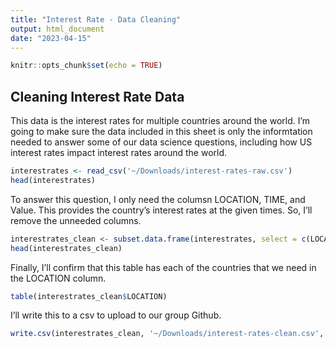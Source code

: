 ```yaml
---
title: "Interest Rate - Data Cleaning"
output: html_document
date: "2023-04-15"
---
```


```r
knitr::opts_chunk$set(echo = TRUE)
```

## Cleaning Interest Rate Data

This data is the interest rates for multiple countries around the world. I'm going to make sure the data included in this sheet is only the informtation needed to answer some of our data science questions, including how US interest rates impact interest rates around the world.

```r

interestrates <- read_csv('~/Downloads/interest-rates-raw.csv')
head(interestrates)

```

To answer this question, I only need the columsn LOCATION, TIME, and Value. This provides the country's interest rates at the given times. So, I'll remove the unneeded columns.

```r
interestrates_clean <- subset.data.frame(interestrates, select = c(LOCATION, TIME, Value))
head(interestrates_clean)

```

Finally, I'll confirm that this table has each of the countries that we need in the LOCATION column. 

```r
table(interestrates_clean$LOCATION)
```

I'll write this to a csv to upload to our group Github.

```r
write.csv(interestrates_clean, '~/Downloads/interest-rates-clean.csv', row.names=FALSE)
```



